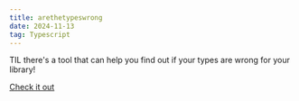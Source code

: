 ```yaml
---
title: arethetypeswrong
date: 2024-11-13
tag: Typescript
---
```


TIL there's a tool that can help you find out if your types are wrong for your library!

[Check it out](https://www.npmjs.com/package/@arethetypeswrong/cli)
